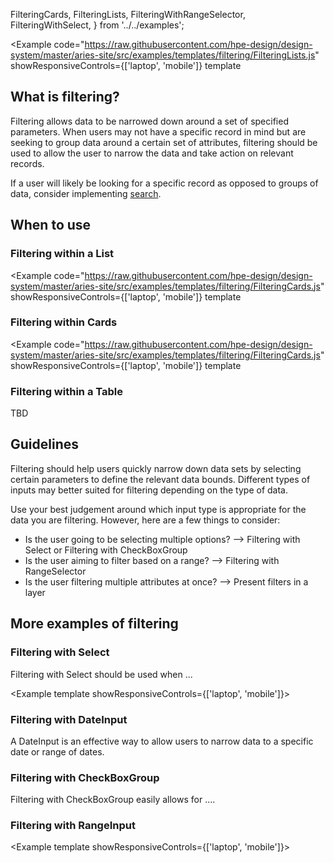   FilteringCards,
  FilteringLists,
  FilteringWithRangeSelector,
  FilteringWithSelect,
} from '../../examples';

<Example
  code="https://raw.githubusercontent.com/hpe-design/design-system/master/aries-site/src/examples/templates/filtering/FilteringLists.js"
  showResponsiveControls={['laptop', 'mobile']}
  template
>
  <FilteringLists />
</Example>

## What is filtering?

Filtering allows data to be narrowed down around a set of specified parameters. When users may not have a specific record in mind but are seeking to group data around a certain set of attributes, filtering should be used to allow the user to narrow the data and take action on relevant records.

If a user will likely be looking for a specific record as opposed to groups of data, consider implementing [search](/templates/searching).

## When to use

### Filtering within a List

<Example
  code="https://raw.githubusercontent.com/hpe-design/design-system/master/aries-site/src/examples/templates/filtering/FilteringCards.js"
  showResponsiveControls={['laptop', 'mobile']}
  template
>
  <FilteringLists />
</Example>

### Filtering within Cards

<Example
  code="https://raw.githubusercontent.com/hpe-design/design-system/master/aries-site/src/examples/templates/filtering/FilteringCards.js"
  showResponsiveControls={['laptop', 'mobile']}
  template
>
  <FilteringCards />
</Example>

### Filtering within a Table

TBD

## Guidelines

Filtering should help users quickly narrow down data sets by selecting certain parameters to define the relevant data bounds. Different types of inputs may better suited for filtering depending on the type of data.

Use your best judgement around which input type is appropriate for the data you are filtering. However, here are a few things to consider:

- Is the user going to be selecting multiple options? --> Filtering with Select or Filtering with CheckBoxGroup
- Is the user aiming to filter based on a range? --> Filtering with RangeSelector
- Is the user filtering multiple attributes at once? --> Present filters in a layer

## More examples of filtering

### Filtering with Select

Filtering with Select should be used when ...

<Example template showResponsiveControls={['laptop', 'mobile']}>
  <FilteringWithSelect />
</Example>

### Filtering with DateInput

A DateInput is an effective way to allow users to narrow data to a specific date or range of dates.

### Filtering with CheckBoxGroup

Filtering with CheckBoxGroup easily allows for ....

### Filtering with RangeInput

<Example template showResponsiveControls={['laptop', 'mobile']}>
  <FilteringWithRangeSelector />
</Example>
